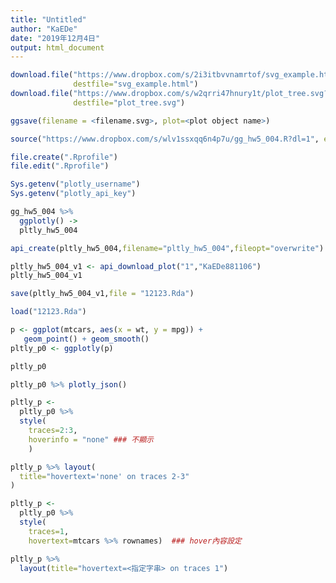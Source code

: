 ```yaml
---
title: "Untitled"
author: "KaEDe"
date: "2019年12月4日"
output: html_document
---
```


```r
download.file("https://www.dropbox.com/s/2i3itbvvnamrtof/svg_example.html?dl=1",
              destfile="svg_example.html")
download.file("https://www.dropbox.com/s/w2qrri47hnury1t/plot_tree.svg?dl=1",
              destfile="plot_tree.svg")
```

```r
ggsave(filename = <filename.svg>, plot=<plot object name>)
```


```r
source("https://www.dropbox.com/s/wlv1ssxqq6n4p7u/gg_hw5_004.R?dl=1", encoding = "utf-8")
```


```r
file.create(".Rprofile")
file.edit(".Rprofile") 
```

```r
Sys.getenv("plotly_username")
Sys.getenv("plotly_api_key")
```

```r
gg_hw5_004 %>%
  ggplotly() ->
  pltly_hw5_004
```
```r
api_create(pltly_hw5_004,filename="pltly_hw5_004",fileopt="overwrite") -> Meta_pltly_hw5_004
```

```r
pltly_hw5_004_v1 <- api_download_plot("1","KaEDe881106")
pltly_hw5_004_v1
```




```r
save(pltly_hw5_004_v1,file = "12123.Rda")
```

```r
load("12123.Rda")
```


```r
p <- ggplot(mtcars, aes(x = wt, y = mpg)) +
   geom_point() + geom_smooth()
pltly_p0 <- ggplotly(p)

pltly_p0
```

```r
pltly_p0 %>% plotly_json()
```

```r
pltly_p <- 
  pltly_p0 %>% 
  style(
    traces=2:3,
    hoverinfo = "none" ### 不顯示
    ) 

pltly_p %>% layout(
  title="hovertext='none' on traces 2-3"
)
```


```r
pltly_p <-    
  pltly_p0 %>% 
  style(
    traces=1,
    hovertext=mtcars %>% rownames)  ### hover內容設定

pltly_p %>%
  layout(title="hovertext=<指定字串> on traces 1")
```




